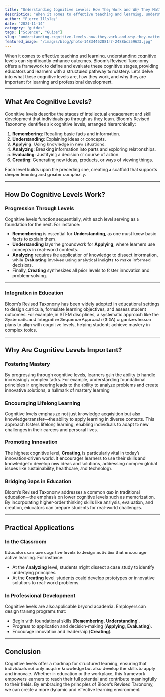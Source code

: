 ```yaml
---
title: "Understanding Cognitive Levels: How They Work and Why They Matter"
description: "When it comes to effective teaching and learning, understanding cognitive levels can significantly enhance outcomes. Bloom’s Revised Taxonomy offers a framework to define and evaluate these cognitive ..."
author: "Pierre Illsley"
date: "2024-11-14"
category: "guides"
tags: ["Science", "Guide"]
slug: "understanding-cognitive-levels-how-they-work-and-why-they-matter"
featured_image: "/images/blog/photo-1483446288147-2488bc359623.jpg"
---
```


When it comes to effective teaching and learning, understanding cognitive levels can significantly enhance outcomes. Bloom’s Revised Taxonomy offers a framework to define and evaluate these cognitive stages, providing educators and learners with a structured pathway to mastery. Let’s delve into what these cognitive levels are, how they work, and why they are important for learning and professional development.

---

## What Are Cognitive Levels?

Cognitive levels describe the stages of intellectual engagement and skill development that individuals go through as they learn. Bloom’s Revised Taxonomy identifies six cognitive levels, arranged hierarchically:

1. **Remembering**: Recalling basic facts and information.
2. **Understanding**: Explaining ideas or concepts.
3. **Applying**: Using knowledge in new situations.
4. **Analyzing**: Breaking information into parts and exploring relationships.
5. **Evaluating**: Justifying a decision or course of action.
6. **Creating**: Generating new ideas, products, or ways of viewing things.

Each level builds upon the preceding one, creating a scaffold that supports deeper learning and greater complexity.

---

## How Do Cognitive Levels Work?

### Progression Through Levels

Cognitive levels function sequentially, with each level serving as a foundation for the next. For instance:

- **Remembering** is essential for **Understanding**, as one must know basic facts to explain them.
- **Understanding** lays the groundwork for **Applying**, where learners use concepts in real-world contexts.
- **Analyzing** requires the application of knowledge to dissect information, while **Evaluating** involves using analytical insights to make informed decisions.
- Finally, **Creating** synthesizes all prior levels to foster innovation and problem-solving.

---

### Integration in Education

Bloom’s Revised Taxonomy has been widely adopted in educational settings to design curricula, formulate learning objectives, and assess student outcomes. For example, in STEM disciplines, a systematic approach like the Systematic and Integrative Sequence Approach (SISA) organizes lesson plans to align with cognitive levels, helping students achieve mastery in complex topics.

---

## Why Are Cognitive Levels Important?

### Fostering Mastery

By progressing through cognitive levels, learners gain the ability to handle increasingly complex tasks. For example, understanding foundational principles in engineering leads to the ability to analyze problems and create innovative solutions, a hallmark of mastery learning.

### Encouraging Lifelong Learning

Cognitive levels emphasize not just knowledge acquisition but also knowledge transfer—the ability to apply learning in diverse contexts. This approach fosters lifelong learning, enabling individuals to adapt to new challenges in their careers and personal lives.

### Promoting Innovation

The highest cognitive level, **Creating**, is particularly vital in today’s innovation-driven world. It encourages learners to use their skills and knowledge to develop new ideas and solutions, addressing complex global issues like sustainability, healthcare, and technology.

### Bridging Gaps in Education

Bloom’s Revised Taxonomy addresses a common gap in traditional education—the emphasis on lower cognitive levels such as memorization. By incorporating higher-order thinking skills like analysis, evaluation, and creation, educators can prepare students for real-world challenges.

---

## Practical Applications

### In the Classroom

Educators can use cognitive levels to design activities that encourage active learning. For instance:

- At the **Analyzing** level, students might dissect a case study to identify underlying principles.
- At the **Creating** level, students could develop prototypes or innovative solutions to real-world problems.

### In Professional Development

Cognitive levels are also applicable beyond academia. Employers can design training programs that:

- Begin with foundational skills (**Remembering**, **Understanding**).
- Progress to application and decision-making (**Applying**, **Evaluating**).
- Encourage innovation and leadership (**Creating**).

---

## Conclusion

Cognitive levels offer a roadmap for structured learning, ensuring that individuals not only acquire knowledge but also develop the skills to apply and innovate. Whether in education or the workplace, this framework empowers learners to reach their full potential and contribute meaningfully to their fields. By embracing the principles of Bloom’s Revised Taxonomy, we can create a more dynamic and effective learning environment.

